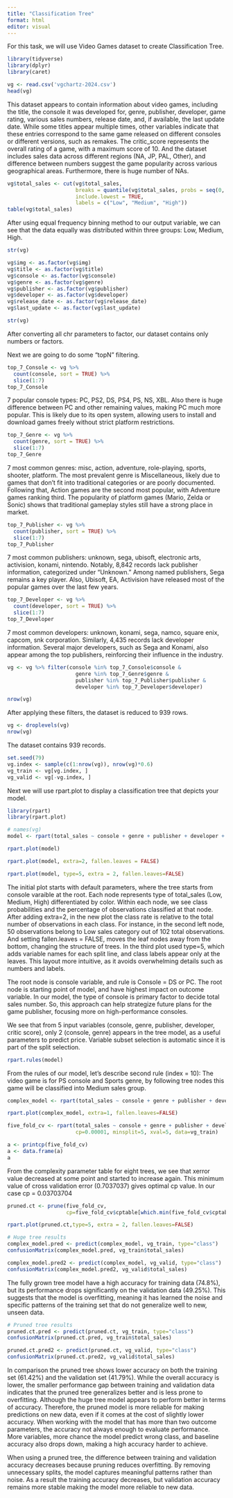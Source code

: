 ```yaml
---
title: "Classification Tree"
format: html
editor: visual
---
```


For this task, we will use Video Games dataset to create Classification Tree.

```r
library(tidyverse)
library(dplyr)
library(caret)
```

```r
vg <- read.csv('vgchartz-2024.csv')
head(vg)
```

This dataset appears to contain information about video games, including the title, the console it was developed for, genre, publisher, developer, game rating, various sales numbers, release date, and, if available, the last update date. While some titles appear multiple times, other variables indicate that these entries correspond to the same game released on different consoles or different versions, such as remakes. The critic_score represents the overall rating of a game, with a maximum score of 10. And the dataset includes sales data across different regions (NA, JP, PAL, Other), and difference between numbers suggest the game popularity across various geographical areas. Furthermore, there is huge number of NAs.

```r
vg$total_sales <- cut(vg$total_sales, 
                      breaks = quantile(vg$total_sales, probs = seq(0, 1, length.out = 4), na.rm = TRUE), 
                      include.lowest = TRUE,
                      labels = c("Low", "Medium", "High"))
table(vg$total_sales)
```

After using equal frequency binning method to our output variable, we can see that the data equally was distributed within three groups: Low, Medium, High.

```r
str(vg)
```

```r
vg$img <- as.factor(vg$img)
vg$title <- as.factor(vg$title)
vg$console <- as.factor(vg$console)
vg$genre <- as.factor(vg$genre)
vg$publisher <- as.factor(vg$publisher)
vg$developer <- as.factor(vg$developer)
vg$release_date <- as.factor(vg$release_date)
vg$last_update <- as.factor(vg$last_update)

str(vg)
```

After converting all chr parameters to factor, our dataset contains only numbers or factors.

Next we are going to do some “topN” filtering.

```r
top_7_Console <- vg %>% 
  count(console, sort = TRUE) %>% 
  slice(1:7)
top_7_Console
```

7 popular console types: PC, PS2, DS, PS4, PS, NS, XBL. Also there is huge difference between PC and other remaining values, making PC much more popular. This is likely due to its open system, allowing users to install and download games freely without strict platform restrictions.

```r
top_7_Genre <- vg %>% 
  count(genre, sort = TRUE) %>% 
  slice(1:7)
top_7_Genre
```

7 most common genres: misc, action, adventure, role-playing, sports, shooter, platform. The most prevalent genre is Miscellaneous, likely due to games that don’t fit into traditional categories or are poorly documented. Following that, Action games are the second most popular, with Adventure games ranking third. The popularity of platform games (Mario, Zelda or Sonic) shows that traditional gameplay styles still have a strong place in market.

```r
top_7_Publisher <- vg %>% 
  count(publisher, sort = TRUE) %>% 
  slice(1:7) 
top_7_Publisher
```

7 most common publishers: unknown, sega, ubisoft, electronic arts, activision, konami, nintendo. Notably, 8,842 records lack publisher information, categorized under "Unknown." Among named publishers, Sega remains a key player. Also, Ubisoft, EA, Activision have released most of the popular games over the last few years.

```r
top_7_Developer <- vg %>% 
  count(developer, sort = TRUE) %>% 
  slice(1:7)
top_7_Developer
```

7 most common developers: unknown, konami, sega, namco, square enix, capcom, snk corporation. Similarly, 4,435 records lack developer information. Several major developers, such as Sega and Konami, also appear among the top publishers, reinforcing their influence in the industry.

```r
vg <- vg %>% filter(console %in% top_7_Console$console & 
                      genre %in% top_7_Genre$genre &
                      publisher %in% top_7_Publisher$publisher &
                      developer %in% top_7_Developer$developer)

nrow(vg)
```

After applying these filters, the dataset is reduced to 939 rows.

```r
vg <- droplevels(vg)
nrow(vg)
```

The dataset contains 939 records.

```r
set.seed(79)
vg.index <- sample(c(1:nrow(vg)), nrow(vg)*0.6)
vg_train <- vg[vg.index, ]
vg_valid <- vg[-vg.index, ]
```

Next we will use rpart.plot to display a classification tree that depicts your model.

```r
library(rpart)
library(rpart.plot)

# names(vg)
model <- rpart(total_sales ~ console + genre + publisher + developer + critic_score, method = 'class', data = vg_train)

rpart.plot(model)
```

```r
rpart.plot(model, extra=2, fallen.leaves = FALSE)
```

```r
rpart.plot(model, type=5, extra = 2, fallen.leaves=FALSE)
```

The initial plot starts with default parameters, where the tree starts from console varaible at the root. Each node represents type of total_sales (Low, Medium, High) differentiated by color. Within each node, we see class probabilities and the percentage of observations classified at that node. After adding extra=2, in the new plot the class rate is relative to the total number of observations in each class. For instance, in the second left node, 50 observations belong to Low sales category out of 102 total observations. And setting fallen.leaves = FALSE, moves the leaf nodes away from the bottom, changing the structure of trees. In the third plot used type=5, which adds variable names for each split line, and class labels appear only at the leaves. This layout more intuitive, as it avoids overwhelming details such as numbers and labels.

The root node is console variable, and rule is Console = DS or PC. The root node is starting point of model, and have highest impact on outcome variable. In our model, the type of console is primary factor to decide total sales number. So, this approach can help strategize future plans for the game publisher, focusing more on high-performance consoles.

We see that from 5 input variables (console, genre, publisher, developer, critic score), only 2 (console, genre) appears in the tree model, as a useful parameters to predict price. Variable subset selection is automatic since it is part of the split selection.

```r
rpart.rules(model)
```

From the rules of our model, let's describe second rule (index = 10): The video game is for PS console and Sports genre, by following tree nodes this game will be classified into Medium sales group.

```r
complex_model <- rpart(total_sales ~ console + genre + publisher + developer + critic_score, method="class", cp=0, minsplit=2, data = vg_train)

rpart.plot(complex_model, extra=1, fallen.leaves=FALSE)
```

```r
five_fold_cv <- rpart(total_sales ~ console + genre + publisher + developer + critic_score, method="class",
                      cp=0.00001, minsplit=5, xval=5, data=vg_train)

a <- printcp(five_fold_cv)
a <- data.frame(a)
a
```

From the complexity parameter table for eight trees, we see that xerror value decreased at some point and started to increase again. This minimum value of cross validation error (0.7037037) gives optimal cp value. In our case cp = 0.03703704

```r
pruned.ct <- prune(five_fold_cv,
                   cp=five_fold_cv$cptable[which.min(five_fold_cv$cptable[,"xerror"]),"CP"])

rpart.plot(pruned.ct,type=5, extra = 2, fallen.leaves=FALSE)
```

```r
# Huge tree results
complex_model.pred <- predict(complex_model, vg_train, type="class")
confusionMatrix(complex_model.pred, vg_train$total_sales)

complex_model.pred2 <- predict(complex_model, vg_valid, type="class")
confusionMatrix(complex_model.pred2, vg_valid$total_sales)
```

The fully grown tree model have a high accuracy for training data (74.8%), but its performance drops significantly on the validation data (49.25%). This suggests that the model is overfitting, meaning it has learned the noise and specific patterns of the training set that do not generalize well to new, unseen data.

```r
# Pruned tree results
pruned.ct.pred <- predict(pruned.ct, vg_train, type="class")
confusionMatrix(pruned.ct.pred, vg_train$total_sales)

pruned.ct.pred2 <- predict(pruned.ct, vg_valid, type="class")
confusionMatrix(pruned.ct.pred2, vg_valid$total_sales)
```

In comparison the pruned tree shows lower accuracy on both the training set (61.42%) and the validation set (41.79%). While the overall accuracy is lower, the smaller performance gap between training and validation data indicates that the pruned tree generalizes better and is less prone to overfitting. Although the huge tree model appears to perform better in terms of accuracy. Therefore, the pruned model is more reliable for making predictions on new data, even if it comes at the cost of slightly lower accuracy. When working with the model that has more than two outcome parameters, the accuracy not always enough to evaluate performance. More variables, more chance the model predict wrong class, and baseline accuracy also drops down, making a high accuracy harder to achieve.

When using a pruned tree, the difference between training and validation accuracy decreases because pruning reduces overfitting. By removing unnecessary splits, the model captures meaningful patterns rather than noise. As a result the training accuracy decreases, but validation accuracy remains more stable making the model more reliable to new data.